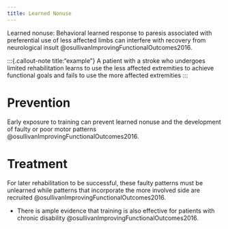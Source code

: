 ```yaml
---
title: Learned Nonuse
---
```



Learned nonuse: Behavioral learned response to paresis associated with preferential use of less affected limbs can interfere with recovery from neurological insult @osullivanImprovingFunctionalOutcomes2016.

:::{.callout-note title:"example"}
A patient with a stroke who undergoes limited rehabilitation learns to use the less affected extremities to achieve functional goals and fails to use the more affected extremities
:::

# Prevention

Early exposure to training can prevent learned nonuse and the development of faulty or poor motor patterns @osullivanImprovingFunctionalOutcomes2016.


# Treatment

For later rehabilitation to be successful, these faulty patterns must be unlearned while patterns that incorporate the more involved side are recruited @osullivanImprovingFunctionalOutcomes2016.

- There is ample evidence that training is also effective for patients with chronic disability @osullivanImprovingFunctionalOutcomes2016. 